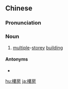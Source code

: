 {{also|楼房}}
==Chinese==
{{zh-forms|s=楼房}}

===Pronunciation===
{{zh-pron
|m=lóufáng
|c=lau4 fong4
|h=pfs=lèu-fòng
|mn=lâu-pâng
|cat=n
}}

===Noun===
{{zh-noun}}

# [[multiple]]-[[storey]] [[building]]

====Antonyms====
* {{zh-l|平房}}

{{zh-cat|Intermediate}}

[[hu:樓房]]
[[ja:樓房]]